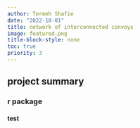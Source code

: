 ```yaml
---
author: Termeh Shafie
date: "2022-10-01"
title: network of interconnected convoys
image: featured.png
title-block-style: none
toc: true
priority: 3
---
```



## project summary



### r package

#### test